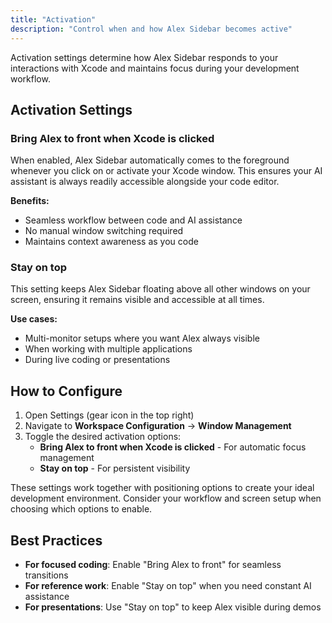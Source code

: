 ```yaml
---
title: "Activation"
description: "Control when and how Alex Sidebar becomes active"
---
```


Activation settings determine how Alex Sidebar responds to your interactions with Xcode and maintains focus during your development workflow.

## Activation Settings

### Bring Alex to front when Xcode is clicked

When enabled, Alex Sidebar automatically comes to the foreground whenever you click on or activate your Xcode window. This ensures your AI assistant is always readily accessible alongside your code editor.

**Benefits:**
- Seamless workflow between code and AI assistance
- No manual window switching required
- Maintains context awareness as you code

### Stay on top

This setting keeps Alex Sidebar floating above all other windows on your screen, ensuring it remains visible and accessible at all times.

**Use cases:**
- Multi-monitor setups where you want Alex always visible
- When working with multiple applications
- During live coding or presentations

## How to Configure

1. Open Settings (gear icon in the top right)
2. Navigate to **Workspace Configuration** → **Window Management**
3. Toggle the desired activation options:
   - **Bring Alex to front when Xcode is clicked** - For automatic focus management
   - **Stay on top** - For persistent visibility

<Note>
  These settings work together with positioning options to create your ideal development environment. Consider your workflow and screen setup when choosing which options to enable.
</Note>

## Best Practices

- **For focused coding**: Enable "Bring Alex to front" for seamless transitions
- **For reference work**: Enable "Stay on top" when you need constant AI assistance
- **For presentations**: Use "Stay on top" to keep Alex visible during demos 